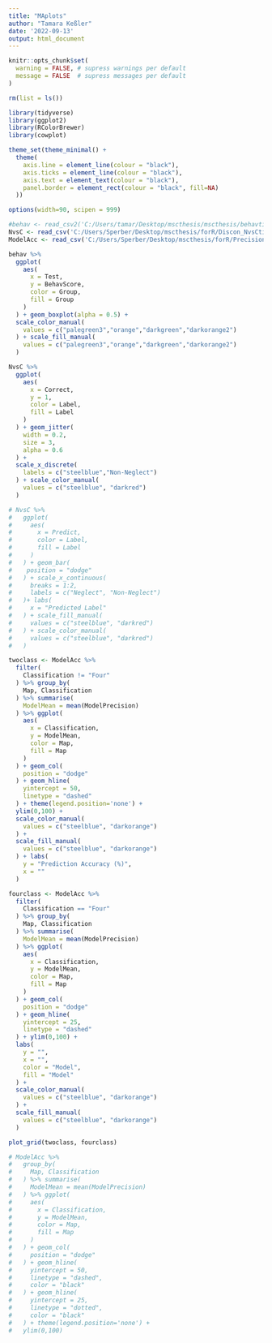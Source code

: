 ```yaml
---
title: "MAplots"
author: "Tamara Keßler"
date: '2022-09-13'
output: html_document
---
```


```r
knitr::opts_chunk$set(
  warning = FALSE, # supress warnings per default 
  message = FALSE  # supress messages per default 
)
```

```r
rm(list = ls())
```

```r
library(tidyverse)
library(ggplot2)
library(RColorBrewer)
library(cowplot)
```

```r
theme_set(theme_minimal() +
  theme(
    axis.line = element_line(colour = "black"),
    axis.ticks = element_line(colour = "black"),
    axis.text = element_text(colour = "black"),
    panel.border = element_rect(colour = "black", fill=NA)
  ))

options(width=90, scipen = 999)
```

```r

#behav <- read_csv2('C:/Users/tamar/Desktop/mscthesis/mscthesis/behavtidy.csv')
NvsC <- read_csv('C:/Users/Sperber/Desktop/mscthesis/forR/Discon_NvsCtidy.csv')
ModelAcc <- read_csv('C:/Users/Sperber/Desktop/mscthesis/forR/PrecisionAllModels.csv')

```

```r

behav %>%
  ggplot(
    aes(
      x = Test, 
      y = BehavScore,
      color = Group,
      fill = Group
    )
  ) + geom_boxplot(alpha = 0.5) +
  scale_color_manual(
    values = c("palegreen3","orange","darkgreen","darkorange2")
  ) + scale_fill_manual(
    values = c("palegreen3","orange","darkgreen","darkorange2")
  )

```

```r

NvsC %>%
  ggplot(
    aes(
      x = Correct,
      y = 1,
      color = Label,
      fill = Label
    )
  ) + geom_jitter(
    width = 0.2,
    size = 3,
    alpha = 0.6
  ) +
  scale_x_discrete(
    labels = c("steelblue","Non-Neglect")
  ) + scale_color_manual(
    values = c("steelblue", "darkred")
  )

# NvsC %>%
#   ggplot(
#     aes(
#       x = Predict,
#       color = Label,
#       fill = Label
#     )
#   ) + geom_bar(
#    position = "dodge"
#   ) + scale_x_continuous(
#     breaks = 1:2,
#     labels = c("Neglect", "Non-Neglect")
#   )+ labs(
#     x = "Predicted Label"
#   ) + scale_fill_manual(
#     values = c("steelblue", "darkred")
#   ) + scale_color_manual(
#     values = c("steelblue", "darkred")
#   )
```

```r

twoclass <- ModelAcc %>%
  filter(
    Classification != "Four"
  ) %>% group_by(
    Map, Classification
  ) %>% summarise(
    ModelMean = mean(ModelPrecision)
  ) %>% ggplot(
    aes(
      x = Classification,
      y = ModelMean,
      color = Map,
      fill = Map
    )
  ) + geom_col(
    position = "dodge"
  ) + geom_hline(
    yintercept = 50,
    linetype = "dashed"
  ) + theme(legend.position='none') +
  ylim(0,100) +
  scale_color_manual(
    values = c("steelblue", "darkorange")
  ) +
  scale_fill_manual(
    values = c("steelblue", "darkorange")
  ) + labs(
    y = "Prediction Accuracy (%)",
    x = ""
  )

fourclass <- ModelAcc %>%
  filter(
    Classification == "Four"
  ) %>% group_by(
    Map, Classification
  ) %>% summarise(
    ModelMean = mean(ModelPrecision)
  ) %>% ggplot(
    aes(
      x = Classification,
      y = ModelMean,
      color = Map,
      fill = Map
    )
  ) + geom_col(
    position = "dodge"
  ) + geom_hline(
    yintercept = 25, 
    linetype = "dashed"
  ) + ylim(0,100) +
  labs(
    y = "",
    x = "",
    color = "Model",
    fill = "Model"
  ) +
  scale_color_manual(
    values = c("steelblue", "darkorange")
  ) +
  scale_fill_manual(
    values = c("steelblue", "darkorange")
  ) 

plot_grid(twoclass, fourclass)

```

```r

# ModelAcc %>%
#   group_by(
#     Map, Classification
#   ) %>% summarise(
#     ModelMean = mean(ModelPrecision)
#   ) %>% ggplot(
#     aes(
#       x = Classification,
#       y = ModelMean,
#       color = Map,
#       fill = Map
#     )
#   ) + geom_col(
#     position = "dodge"
#   ) + geom_hline(
#     yintercept = 50,
#     linetype = "dashed", 
#     color = "black"
#   ) + geom_hline(
#     yintercept = 25,
#     linetype = "dotted", 
#     color = "black"
#   ) + theme(legend.position='none') +
#   ylim(0,100)


```